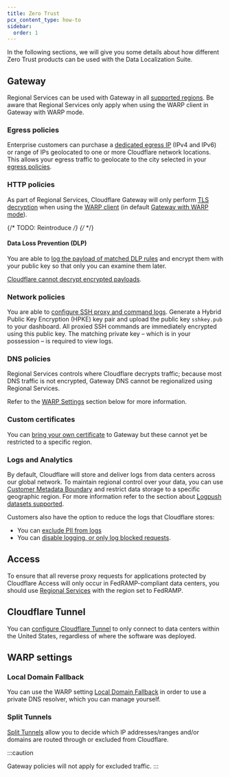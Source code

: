 ```yaml
---
title: Zero Trust
pcx_content_type: how-to
sidebar:
  order: 1
---
```



In the following sections, we will give you some details about how different Zero Trust products can be used with the Data Localization Suite.

## Gateway

Regional Services can be used with Gateway in all [supported regions](/data-localization/region-support/). Be aware that Regional Services only apply when using the WARP client in Gateway with WARP mode.

### Egress policies

Enterprise customers can purchase a [dedicated egress IP](/cloudflare-one/policies/gateway/egress-policies/dedicated-egress-ips/) (IPv4 and IPv6) or range of IPs geolocated to one or more Cloudflare network locations.
This allows your egress traffic to geolocate to the city selected in your [egress policies](/cloudflare-one/policies/gateway/egress-policies/).

### HTTP policies

As part of Regional Services, Cloudflare Gateway will only perform [TLS decryption](/cloudflare-one/policies/gateway/http-policies/tls-decryption/) when using the [WARP client](/cloudflare-one/connections/connect-devices/warp/) (in default [Gateway with WARP mode](/cloudflare-one/connections/connect-devices/warp/configure-warp/warp-modes/)).

{/* TODO: Reintroduce */}
{/* <Render file="gateway/disable-udp" product="cloudflare-one" /> */}

#### Data Loss Prevention (DLP)

You are able to [log the payload of matched DLP rules](/cloudflare-one/policies/data-loss-prevention/dlp-policies/logging-options/#log-the-payload-of-matched-rules/) and encrypt them with your public key so that only you can examine them later.

[Cloudflare cannot decrypt encrypted payloads](/cloudflare-one/policies/data-loss-prevention/dlp-policies/logging-options/#data-privacy).

### Network policies

You are able to [configure SSH proxy and command logs](/cloudflare-one/policies/gateway/network-policies/ssh-logging/). Generate a Hybrid Public Key Encryption (HPKE) key pair and upload the public key `sshkey.pub` to your dashboard. All proxied SSH commands are immediately encrypted using this public key. The matching private key – which is in your possession – is required to view logs.

### DNS policies

Regional Services controls where Cloudflare decrypts traffic; because most DNS traffic is not encrypted, Gateway DNS cannot be regionalized using Regional Services.

Refer to the [WARP Settings](/data-localization/how-to/zero-trust/#warp-settings) section below for more information.

### Custom certificates

You can [bring your own certificate](/cloudflare-one/connections/connect-devices/warp/user-side-certificates/custom-certificate/) to Gateway but these cannot yet be restricted to a specific region.

### Logs and Analytics

By default, Cloudflare will store and deliver logs from data centers across our global network. To maintain regional control over your data, you can use [Customer Metadata Boundary](/data-localization/metadata-boundary/) and restrict data storage to a specific geographic region. For more information refer to the section about [Logpush datasets supported](/data-localization/metadata-boundary/logpush-datasets/).

Customers also have the option to reduce the logs that Cloudflare stores:

- You can [exclude PII from logs](/cloudflare-one/insights/logs/gateway-logs/manage-pii/)
- You can [disable logging, or only log blocked requests](/cloudflare-one/insights/logs/gateway-logs/#selective-logging).

## Access

To ensure that all reverse proxy requests for applications protected by Cloudflare Access will only occur in FedRAMP-compliant data centers, you should use [Regional Services](/data-localization/regional-services/get-started/) with the region set to FedRAMP.

## Cloudflare Tunnel

You can [configure Cloudflare Tunnel](/cloudflare-one/connections/connect-networks/configure-tunnels/tunnel-run-parameters/#region) to only connect to data centers within the United States, regardless of where the software was deployed.

## WARP settings

### Local Domain Fallback

You can use the WARP setting [Local Domain Fallback](/cloudflare-one/connections/connect-devices/warp/configure-warp/route-traffic/local-domains/) in order to use a private DNS resolver, which you can manage yourself.

### Split Tunnels

[Split Tunnels](/cloudflare-one/connections/connect-devices/warp/configure-warp/route-traffic/split-tunnels/) allow you to decide which IP addresses/ranges and/or domains are routed through or excluded from Cloudflare.

:::caution

Gateway policies will not apply for excluded traffic.
:::
